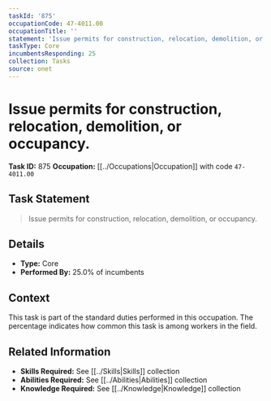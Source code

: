 ```yaml
---
taskId: '875'
occupationCode: 47-4011.00
occupationTitle: ''
statement: 'Issue permits for construction, relocation, demolition, or occupancy.'
taskType: Core
incumbentsResponding: 25
collection: Tasks
source: onet
---
```

# Issue permits for construction, relocation, demolition, or occupancy.

**Task ID:** 875
**Occupation:** [[../Occupations|Occupation]] with code `47-4011.00`

## Task Statement

> Issue permits for construction, relocation, demolition, or occupancy.

## Details

- **Type:** Core
- **Performed By:** 25.0% of incumbents

## Context

This task is part of the standard duties performed in this occupation. The percentage indicates how common this task is among workers in the field.

## Related Information

- **Skills Required:** See [[../Skills|Skills]] collection
- **Abilities Required:** See [[../Abilities|Abilities]] collection
- **Knowledge Required:** See [[../Knowledge|Knowledge]] collection

